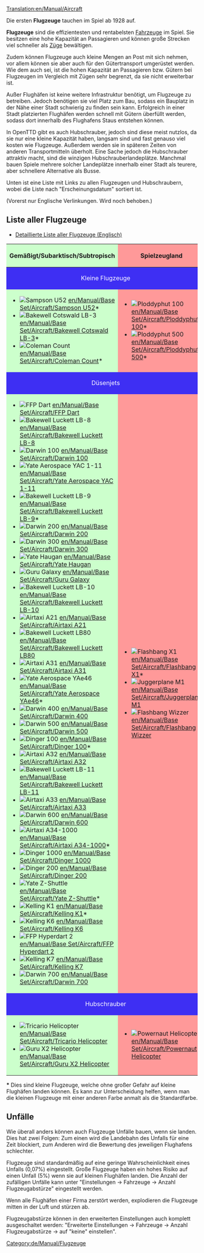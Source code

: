 [[Translation:en/Manual/Aircraft]]
{{de/Manual/Inhaltsverzeichnis}}

{{en/Todo|Es müssen aus der Tabelle der Flugzeuge noch einige Links übersetzt werden. Vorerst verlinkt auf englische Seiten.}}

Die ersten '''Flugzeuge''' tauchen im Spiel ab 1928 auf.

'''Flugzeuge''' sind die effizientesten und rentabelsten [[de/Fahrzeug|Fahrzeuge]] im Spiel. Sie besitzen eine hohe Kapazität an Passagieren und können große Strecken viel schneller als [[de/Manual/Züge|Züge]] bewältigen.

Zudem können Flugzeuge auch kleine Mengen an Post mit sich nehmen, vor allem können sie aber auch für den Gütertransport umgerüstet werden. Wie dem auch sei, ist die hohen Kapazität an Passagieren bzw. Gütern bei Flugzeugen im Vergleich mit Zügen sehr begrenzt, da sie nicht erweiterbar ist.

Außer Flughäfen ist keine weitere Infrastruktur benötigt, um Flugzeuge zu betreiben. Jedoch benötigen sie viel Platz zum Bau, sodass ein Bauplatz in der Nähe einer Stadt schwierig zu finden sein kann. Erfolgreich in einer Stadt platzierten Flughäfen werden schnell mit Gütern überfüllt werden, sodass dort innerhalb des Flughafens Staus entstehen können.

In OpenTTD gibt es auch Hubschrauber, jedoch sind diese meist nutzlos, da sie nur eine kleine Kapazität haben, langsam sind und fast genauso viel kosten wie Flugzeuge. Außerdem werden sie in späteren Zeiten von anderen Transportmitteln überholt. Eine Sache jedoch die Hubschrauber attraktiv macht, sind die winzigen Hubschrauberlandeplätze. Manchmal bauen Spiele mehrere solcher Landeplätze innerhalb einer Stadt als teurere, aber schnellere Alternative als Busse.

Unten ist eine Liste mit Links zu allen Flugzeugen und Hubschraubern, wobei die Liste nach "Erscheinungsdatum" sortiert ist.

(Vorerst nur Englische Verlinkungen. Wird noch behoben.)

==Liste aller Flugzeuge==
*[[en/Manual/Base Set/Aircraft/Air Comparison|Detaillierte Liste aller Flugzeuge (Englisch)]]

{|border="1" cellspacing="2" cellpadding="3" rules="all" style="margin:1em 1em 1em 0; border:solid 1px #AAAAAA;"
!width="50%" style="background: #ccffcc" | Gemäßigt/Subarktisch/Subtropisch
!width="50%" style="background: #ff9999" | Spielzeugland
|-
! colspan="2" style="background: #3e2ff3; color:white" align="center" | Kleine Flugzeuge
|-
| style="background: #ccffcc" |
*[[File:en/Manual/Base Set/Aircraft/JunkersJU52.png|Sampson U52]] [[en/Manual/Base Set/Aircraft/Sampson U52]]*
*[[File:en/Manual/Base Set/Aircraft/DouglasDC-3Dakota.png|Bakewell Cotswald LB-3]] [[en/Manual/Base Set/Aircraft/Bakewell Cotswald LB-3]]*
*[[File:en/Manual/Base Set/Aircraft/VickersViscount.png|Coleman Count]] [[en/Manual/Base Set/Aircraft/Coleman Count]]*
| style="background: #ff9999" |
*[[File:en/Manual/Base Set/Aircraft/Ploddyphut100.png|Ploddyphut 100]] [[en/Manual/Base Set/Aircraft/Ploddyphut 100]]*
*[[File:en/Manual/Base Set/Aircraft/Ploddyphut500.png|Ploddyphut 500]][[en/Manual/Base Set/Aircraft/Ploddyphut 500]]*
|-
! colspan="2" style="background: #3e2ff3; color:white" align="center" | Düsenjets
|-
| style="background: #ccffcc" |
*[[File:en/Manual/Base Set/Aircraft/AërospatialeSE-310Caravelle.png|FFP Dart]] [[en/Manual/Base Set/Aircraft/FFP Dart]]
*[[File:en/Manual/Base Set/Aircraft/McDonnellDouglasDC-8.png|Bakewell Luckett LB-8]] [[en/Manual/Base Set/Aircraft/Bakewell Luckett LB-8]]
*[[File:en/Manual/Base Set/Aircraft/Boeing727.png|Darwin 100]] [[en/Manual/Base Set/Aircraft/Darwin 100]]
*[[File:en/Manual/Base Set/Aircraft/BritishAerospaceBAC1-11.png|Yate Aerospace YAC 1-11]] [[en/Manual/Base Set/Aircraft/Yate Aerospace YAC 1-11]]
*[[File:en/Manual/Base Set/Aircraft/McDonnellDouglasDC-9.png|Bakewell Luckett LB-9]] [[en/Manual/Base Set/Aircraft/Bakewell Luckett LB-9]]*
*[[File:en/Manual/Base Set/Aircraft/Boeing737.png|Darwin 200]] [[en/Manual/Base Set/Aircraft/Darwin 200]]
*[[File:en/Manual/Base Set/Aircraft/Boeing747.png|Darwin 300]] [[en/Manual/Base Set/Aircraft/Darwin 300]]
*[[File:en/Manual/Base Set/Aircraft/BAC-AërospatialConcorde.png|Yate Haugan]] [[en/Manual/Base Set/Aircraft/Yate Haugan]]
*[[File:en/Manual/Base Set/Aircraft/LockheedTristar.png|Guru Galaxy]] [[en/Manual/Base Set/Aircraft/Guru Galaxy]]
*[[File:en/Manual/Base Set/Aircraft/McDonnelDouglasDC-10.png|Bakewell Luckett LB-10]] [[en/Manual/Base Set/Aircraft/Bakewell Luckett LB-10]]
*[[File:en/Manual/Base Set/Aircraft/AirbusA300.png|Airtaxi A21]] [[en/Manual/Base Set/Aircraft/Airtaxi A21]]
*[[File:en/Manual/Base Set/Aircraft/McDonnellDouglasMD80.png|Bakewell Luckett LB80]] [[en/Manual/Base Set/Aircraft/Bakewell Luckett LB80]]
*[[File:en/Manual/Base Set/Aircraft/AirbusA300.png|Airtaxi A31]] [[en/Manual/Base Set/Aircraft/Airtaxi A31]]
*[[File:en/Manual/Base Set/Aircraft/BritishAerospaceBAe46.png|Yate Aerospace YAe46]] [[en/Manual/Base Set/Aircraft/Yate Aerospace YAe46]]*
*[[File:en/Manual/Base Set/Aircraft/Boeing757.png|Darwin 400]] [[en/Manual/Base Set/Aircraft/Darwin 400]]
*[[File:en/Manual/Base Set/Aircraft/Boeing767.png|Darwin 500]] [[en/Manual/Base Set/Aircraft/Darwin 500]]
*[[File:en/Manual/Base Set/Aircraft/Fokker100.png|Dinger 100]] [[en/Manual/Base Set/Aircraft/Dinger 100]]*
*[[File:en/Manual/Base Set/Aircraft/AirbusA320.png|Airtaxi A32]] [[en/Manual/Base Set/Aircraft/Airtaxi A32]]
*[[File:en/Manual/Base Set/Aircraft/McDonnellDouglasMD-11.png|Bakewell Luckett LB-11]] [[en/Manual/Base Set/Aircraft/Bakewell Luckett LB-11]]
*[[File:en/Manual/Base Set/Aircraft/AirbusA330.png|Airtaxi A33]] [[en/Manual/Base Set/Aircraft/Airtaxi A33]]
*[[File:en/Manual/Base Set/Aircraft/AirbusA330.png|Darwin 600]] [[en/Manual/Base Set/Aircraft/Darwin 600]]
*[[File:en/Manual/Base Set/Aircraft/AirTaxiA34-1000.png|Airtaxi A34-1000]] [[en/Manual/Base Set/Aircraft/Airtaxi A34-1000]]*
*[[File:en/Manual/Base Set/Aircraft/Dinger1000.png|Dinger 1000]] [[en/Manual/Base Set/Aircraft/Dinger 1000]]
*[[File:en/Manual/Base Set/Aircraft/Dinger200.png|Dinger 200]] [[en/Manual/Base Set/Aircraft/Dinger 200]]
*[[File:en/Manual/Base Set/Aircraft/YateZ-Shuttle.png|Yate Z-Shuttle]] [[en/Manual/Base Set/Aircraft/Yate Z-Shuttle]]*
*[[File:en/Manual/Base Set/Aircraft/KellingK1.png|Kelling K1]] [[en/Manual/Base Set/Aircraft/Kelling K1]]*
*[[File:en/Manual/Base Set/Aircraft/KellingK6.png|Kelling K6]] [[en/Manual/Base Set/Aircraft/Kelling K6]]
*[[File:en/Manual/Base Set/Aircraft/FFPHyperdart2.png|FFP Hyperdart 2]] [[en/Manual/Base Set/Aircraft/FFP Hyperdart 2]]
*[[File:en/Manual/Base Set/Aircraft/KellingK7.png|Kelling K7]] [[en/Manual/Base Set/Aircraft/Kelling K7]]
*[[File:en/Manual/Base Set/Aircraft/Darwin700.png|Darwin 700]] [[en/Manual/Base Set/Aircraft/Darwin 700]]
| style="background: #ff9999" |
*[[File:en/Manual/Base Set/Aircraft/Flashbang X1.png|Flashbang X1]] [[en/Manual/Base Set/Aircraft/Flashbang X1]]*
*[[File:en/Manual/Base Set/Aircraft/JuggerplaneM1.png|Juggerplane M1]] [[en/Manual/Base Set/Aircraft/Juggerplane M1]]
*[[File:en/Manual/Base Set/Aircraft/Flashbangwizzer.png|Flashbang Wizzer]] [[en/Manual/Base Set/Aircraft/Flashbang Wizzer]]
|-
! colspan="2" style="background: #3e2ff3; color:white" align="center" | Hubschrauber
|-
| style="background: #ccffcc" |
*[[File:en/Manual/Base Set/Aircraft/SikorskyHelicopter.png|Tricario Helicopter]] [[en/Manual/Base Set/Aircraft/Tricario Helicopter]]
*[[File:en/Manual/Base Set/Aircraft/GuruX2Helicopter.png|Guru X2 Helicopter]] [[en/Manual/Base Set/Aircraft/Guru X2 Helicopter]]
| style="background: #ff9999" |
*[[File:en/Manual/Base Set/Aircraft/Powernauthelicopter.png|Powernaut Helicopter]] [[en/Manual/Base Set/Aircraft/Powernaut Helicopter]]
|}

'''*''' Dies sind kleine Flugzeuge, welche ohne großer Gefahr auf kleine Flughäfen landen können. Es kann zur Unterscheidung helfen, wenn man die kleinen Flugzeuge mit einer anderen Farbe anmalt als die Standardfarbe.

==Unfälle==
Wie überall anders können auch Flugzeuge Unfälle bauen, wenn sie landen. Dies hat zwei Folgen: Zum einen wird die Landebahn des Unfalls für eine Zeit blockiert, zum Anderen wird die Bewertung des jeweiligen Flughafens schlechter.

Flugzeuge sind standardmäßig auf eine geringe Wahrscheinlichkeit eines Unfalls (0,07%) eingestellt. Große Flugzeuge haben ein hohes Risiko auf einen Unfall (5%) wenn sie auf kleinen Flughäfen landen. Die Anzahl der zufälligen Unfälle kann unter "Einstellungen -> Fahrzeuge -> Anzahl Flugzeugabstürze" eingestellt werden.

Wenn alle Flughäfen einer Firma zerstört werden, explodieren die Flugzeuge mitten in der Luft und stürzen ab.

Flugzeugabstürze können in den erweiterten Einstellungen auch komplett ausgeschaltet werden: "Erweiterte Einstellungen -> Fahrzeuge -> Anzahl Flugzeugabstürze -> auf "keine" einstellen".

[[Category:de/Manual/Flugzeuge]]